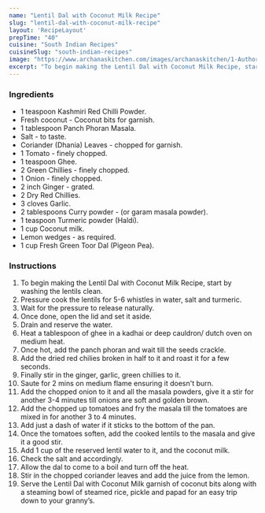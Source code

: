 ---
name: "Lentil Dal with Coconut Milk Recipe"
slug: "lentil-dal-with-coconut-milk-recipe"
layout: 'RecipeLayout'
prepTime: "40"
cuisine: "South Indian Recipes"
cuisineSlug: "south-indian-recipes"
image: "https://www.archanaskitchen.com/images/archanaskitchen/1-Author/Swayampurna_Mishra/Lentil_in_coconut_milk_1600.jpg"
excerpt: "To begin making the Lentil Dal with Coconut Milk Recipe, start by washing the lentils clean"
---

### Ingredients

- 1 teaspoon Kashmiri Red Chilli Powder.
- Fresh coconut - Coconut bits for garnish.
- 1 tablespoon Panch Phoran Masala.
- Salt - to taste.
- Coriander (Dhania) Leaves - chopped for garnish.
- 1 Tomato - finely chopped.
- 1 teaspoon Ghee.
- 2 Green Chillies - finely chopped.
- 1 Onion - finely chopped.
- 2 inch Ginger - grated.
- 2 Dry Red Chillies.
- 3 cloves Garlic.
- 2 tablespoons Curry powder - (or garam masala powder).
- 1 teaspoon Turmeric powder (Haldi).
- 1 cup Coconut milk.
- Lemon wedges - as required.
- 1 cup Fresh Green Toor Dal (Pigeon Pea).

### Instructions

1. To begin making the Lentil Dal with Coconut Milk Recipe, start by washing the lentils clean.
1. Pressure cook the lentils for 5-6 whistles in water, salt and turmeric.
1. Wait for the pressure to release naturally.
1. Once done, open the lid and set it aside.
1. Drain and reserve the water.
1. Heat a tablespoon of ghee in a kadhai or deep cauldron/ dutch oven on medium heat.
1. Once hot, add the panch phoran and wait till the seeds crackle.
1. Add the dried red chilies broken in half to it and roast it for a few seconds.
1. Finally stir in the  ginger, garlic, green chillies to it.
1. Saute for 2 mins on medium flame ensuring it doesn't burn.
1. Add the chopped onion to it and all the masala powders, give it a stir for another 3-4 minutes till onions are soft and golden brown.
1. Add the chopped up tomatoes and fry the masala till the tomatoes are mixed in for another 3 to 4 minutes.
1. Add just a dash of water if it sticks to the bottom of the pan.
1. Once the tomatoes soften, add the cooked lentils to the masala and give it a good stir.
1. Add 1 cup of the reserved lentil water to it, and the coconut milk.
1. Check the salt and accordingly.
1. Allow the dal to come to a boil and turn off the heat.
1. Stir in the chopped coriander leaves and add the juice from the lemon.
1. Serve the Lentil Dal with Coconut Milk garnish of coconut bits along with a steaming bowl of steamed rice, pickle and papad for an easy trip down to your granny’s.
